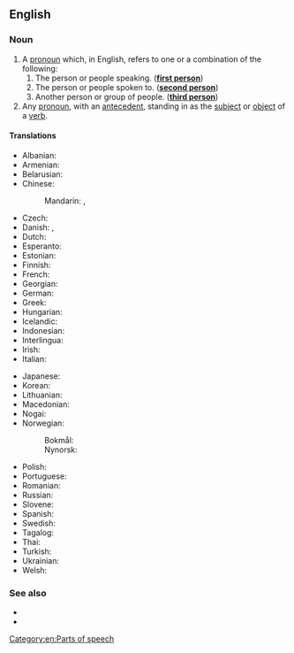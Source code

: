 {{also|personal-pronoun}}
==English==

===Noun===
{{wikipedia}}
{{en-noun}}

# A [[pronoun]] which, in English, refers to one or a combination of the following:
## The person or people speaking. ('''[[first person]]''')
## The person or people spoken to. ('''[[second person]]''')
## Another person or group of people. ('''[[third person]]''')
# Any [[pronoun]], with an [[antecedent]], standing in as the [[subject]] or [[object]] of a [[verb]].

====Translations====
{{trans-top|part of speech}}
* Albanian: {{t|sq|përemër vetor|m}}
* Armenian: {{t+|hy|անձնական դերանուն}}
* Belarusian: {{t|be|асабо́вы займе́ннік|m}}
* Chinese:
*: Mandarin: {{t+|cmn|人稱代詞|sc=Hani}}, {{t+|cmn|人称代词|tr=rénchēng dàicí|sc=Hani}}
* Czech: {{t|cs|osobní zájmeno|n}}
* Danish: {{t|da|personligt pronomen|n}}, {{t|da|personligt stedord|n}}
* Dutch: {{t+|nl|persoonlijk voornaamwoord|n}}
* Esperanto: {{t|eo|persona pronomo}}
* Estonian: {{t|et|isikuline asesõna}}
* Finnish: {{t+|fi|persoonapronomini}}
* French: {{t+|fr|pronom personnel|m}}
* Georgian: {{t|ka|პირის ნაცვალსახელი}}
* German: {{t+|de|Personalpronomen|n}}
* Greek: {{t|el|προσωπική αντωνυμία|f}}
* Hungarian: {{t+|hu|személyes névmás}}
* Icelandic: {{t+|is|persónufornafn|n}}
* Indonesian: {{t+|id|kata ganti orang}}
* Interlingua: {{t|ia|pronomine personal}}
* Irish: {{t|ga|forainm pearsanta|m}}
* Italian: {{t+|it|pronome personale|m}}
{{trans-mid}}
* Japanese: {{t+|ja|人称代名詞|tr=にんしょうだいめいし, ninshō-daimeishi}}
* Korean: {{t+|ko|인칭대명사}}
* Lithuanian: {{t|lt|asmeninis įvardis|m}}
* Macedonian: {{t|mk|лична заменка|f}}
* Nogai: {{t|nog|оьзлик авыс}}
* Norwegian:
*: Bokmål: {{t|nb|personlig pronomen|n}}
*: Nynorsk: {{t|nn|personleg pronomen|n}}
* Polish: {{t|pl|zaimek osobowy|m-in}}
* Portuguese: {{t+|pt|pronome pessoal|m}}
* Romanian: {{t+|ro|pronume personal|n}}
* Russian: {{t+|ru|ли́чное местоиме́ние|n}}
* Slovene: {{t+|sl|osebni zaimek|m}}
* Spanish: {{t+|es|pronombre personal|m}}
* Swedish: {{t+|sv|personligt pronomen|n}}
* Tagalog: {{t|tl|panghalip panao}}
* Thai: {{t+|th|บุรุษสรรพนาม}}
* Turkish: {{t+|tr|kişi zamiri}}
* Ukrainian: {{t|uk|особи́стий займе́нник|m}}
* Welsh: {{t|cy|rhagenw personol|m}}
{{trans-bottom}}

===See also===
* {{l|en|Wiktionary:English inflection}}
* {{l|en|Appendix:English personal pronouns}}

[[Category:en:Parts of speech]]